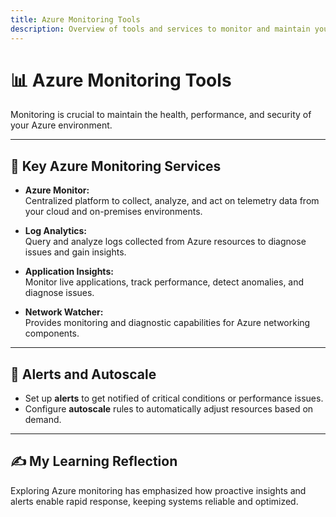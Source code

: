 ```yaml
---
title: Azure Monitoring Tools
description: Overview of tools and services to monitor and maintain your Azure resources.
---
```


# 📊 Azure Monitoring Tools

Monitoring is crucial to maintain the health, performance, and security of your Azure environment.

---

## 🔧 Key Azure Monitoring Services

- **Azure Monitor:**  
  Centralized platform to collect, analyze, and act on telemetry data from your cloud and on-premises environments.

- **Log Analytics:**  
  Query and analyze logs collected from Azure resources to diagnose issues and gain insights.

- **Application Insights:**  
  Monitor live applications, track performance, detect anomalies, and diagnose issues.

- **Network Watcher:**  
  Provides monitoring and diagnostic capabilities for Azure networking components.

---

## 🚦 Alerts and Autoscale

- Set up **alerts** to get notified of critical conditions or performance issues.  
- Configure **autoscale** rules to automatically adjust resources based on demand.

---

## ✍️ My Learning Reflection

Exploring Azure monitoring has emphasized how proactive insights and alerts enable rapid response, keeping systems reliable and optimized.

